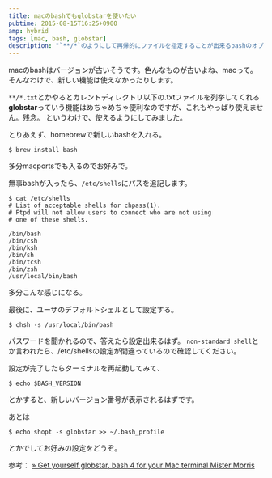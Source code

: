 ```yaml
---
title: macのbashでもglobstarを使いたい
pubtime: 2015-08-15T16:25+0900
amp: hybrid
tags: [mac, bash, globstar]
description: "`**/*`のようにして再帰的にファイルを指定することが出来るbashのオプション「gblostar」を、Mac OS上でも使用できるようにする方法です。インストールにはHomebrewを使っています。"
---
```


macのbashはバージョンが古いそうです。色んなものが古いよね、macって。
そんなわけで、新しい機能は使えなかったりします。

`**/*.txt`とかやるとカレントディレクトリ以下の.txtファイルを列挙してくれる**globstar**っていう機能はめちゃめちゃ便利なのですが、これもやっぱり使えません。残念。
というわけで、使えるようにしてみました。

とりあえず、homebrewで新しいbashを入れる。
``` shell
$ brew install bash
```
多分macportsでも入るのでお好みで。

無事bashが入ったら、`/etc/shells`にパスを追記します。
```
$ cat /etc/shells
# List of acceptable shells for chpass(1).
# Ftpd will not allow users to connect who are not using
# one of these shells.

/bin/bash
/bin/csh
/bin/ksh
/bin/sh
/bin/tcsh
/bin/zsh
/usr/local/bin/bash
```
多分こんな感じになる。

最後に、ユーザのデフォルトシェルとして設定する。
``` shell
$ chsh -s /usr/local/bin/bash
```
パスワードを聞かれるので、答えたら設定出来るはず。
`non-standard shell`とか言われたら、/etc/shellsの設定が間違っているので確認してください。

設定が完了したらターミナルを再起動してみて、
``` shell
$ echo $BASH_VERSION
```
とかすると、新しいバージョン番号が表示されるはずです。

あとは
``` shell
$ echo shopt -s globstar >> ~/.bash_profile
```
とかでしてお好みの設定をどうぞ。

参考： [&raquo; Get yourself globstar, bash 4 for your Mac terminal Mister Morris](http://mistermorris.com/blog/get-yourself-globstar-bash-4-for-your-mac-terminal/)
